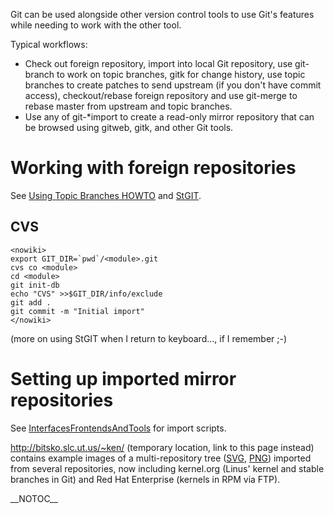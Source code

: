 Git can be used alongside other version control tools to use Git's features while needing to work with the other tool.

Typical workflows:

* Check out foreign repository, import into local Git repository, use git-branch to work on topic branches, gitk for change history, use topic branches to create patches to send upstream (if you don't have commit access), checkout/rebase foreign repository and use git-merge to rebase master from upstream and topic branches.
* Use any of git-*import to create a read-only mirror repository that can be browsed using gitweb, gitk, and other Git tools.

= Working with foreign repositories =

See [[http://kernel.org/git/?p=git/git.git;a=blob;f=Documentation/howto/using-topic-branches.txt|Using Topic Branches HOWTO]] and [[StGIT]].

== CVS ==

<pre><nowiki>
export GIT_DIR=`pwd`/<module>.git
cvs co <module>
cd <module>
git init-db
echo "CVS" >>$GIT_DIR/info/exclude
git add .
git commit -m "Initial import"
</nowiki></pre>

(more on using StGIT when I return to keyboard..., if I remember ;-)

= Setting up imported mirror repositories =

See [[InterfacesFrontendsAndTools]] for import scripts.

[[http://bitsko.slc.ut.us/~ken/]] (temporary location, link to this page instead) contains  example images of a multi-repository tree ([[http://bitsko.slc.ut.us/~ken/basic-tree.svg|SVG]], [[http://bitsko.slc.ut.us/~ken/tag-graph.png|PNG]]) imported from several repositories, now including kernel.org (Linus' kernel and stable branches in Git) and Red Hat Enterprise (kernels in RPM via FTP).

__NOTOC__